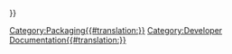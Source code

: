 <languages/>
{{UnfinishedDocu{{#translation:}}}}




[[Category:Packaging{{#translation:}}]]
[[Category:Developer Documentation{{#translation:}}]]
{{clear}}